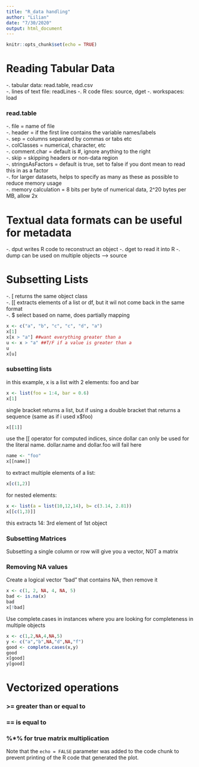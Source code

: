 ```yaml
---
title: "R_data handling"
author: "Lilian"
date: "7/30/2020"
output: html_document
---
```


```r
knitr::opts_chunk$set(echo = TRUE)
```

# Reading Tabular Data

-. tabular data: read.table, read.csv  
-. lines of text file: readLines
-. R code files: source, dget
-. workspaces: load

### read.table
-. file = name of file  
-. header = if the first line contains the variable names/labels  
-. sep = columns separated by commas or tabs etc  
-. colClasses = numerical, character, etc  
-. comment.char = default is #, ignore anything to the right  
-. skip = skipping headers or non-data region  
-. stringsAsFactors = default is true, set to false if you dont mean to read this in as a factor  
-. for larger datasets, helps to specify as many as these as possible to reduce memory usage    
-. memory calculation = 8 bits per byte of numerical data, 2^20 bytes per MB, allow 2x  


# Textual data formats can be useful for metadata
-. dput writes R code to reconstruct an object
-. dget to read it into R
-. dump can be used on multiple objects --> source


# Subsetting Lists
-. [ returns the same object class  
-. [[ extracts elements of a list or df, but it wil not come back in the same format  
-. $ select based on name, does partially mapping    


```r
x <- c("a", "b", "c", "c", "d", "a")
x[1]
x[x > "a"] ##want everything greater than a
u <- x > "a" ##T/F if a value is greater than a
u
x[u]
```

### subsetting lists
in this example, x is a list with 2 elements: foo and bar
```r
x <- list(foo = 1:4, bar = 0.6)
x[1]
```

single bracket returns a list, but if using a double bracket that returns a sequence (same as if i used x$foo)
```r
x[[1]]
```

use the [[ operator for computed indices, since dollar can only be used for the literal name. dollar.name and dollar.foo will fail here
```r
name <- "foo"
x[[name]]
```

to extract multiple elements of a list:
```r
x[c(1,2)]
```

for nested elements:
```r
x <- list(a = list(10,12,14), b= c(3.14, 2.81))
x[[c(1,3)]]
```
this extracts 14: 3rd element of 1st object


### Subsetting Matrices
Subsetting a single column or row will give you a vector, NOT a matrix

### Removing NA values
Create a logical vector "bad" that contains NA, then remove it
```r
x <- c(1, 2, NA, 4, NA, 5)
bad <- is.na(x)
bad
x[!bad]
```

Use complete.cases in instances where you are looking for completeness in multiple objects
```r
x <- c(1,2,NA,4,NA,5)
y <- c("a","b",NA,"d",NA,"f")
good <- complete.cases(x,y)
good
x[good]
y[good]
```


# Vectorized operations
### >= greater than or equal to
### == is equal to
### %*% for true matrix multiplication


Note that the `echo = FALSE` parameter was added to the code chunk to prevent printing of the R code that generated the plot.
